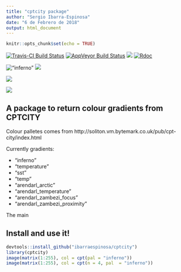 ```yaml
---
title: "cptcity package"
author: "Sergio Ibarra-Espinosa"
date: "6 de Febrero de 2018"
output: html_document
---
```


```r
knitr::opts_chunk$set(echo = TRUE)
```

[![Travis-CI Build Status](https://travis-ci.org/atmoschem/cptcity.svg?branch=master)](https://travis-ci.org/ibarraespinosa/cptcity)
[![AppVeyor Build Status](https://ci.appveyor.com/api/projects/status/github/ibarraespinosa/cptcity?branch=master&svg=true)](https://ci.appveyor.com/project/ibarraespinosa/cptcity)
[![](http://cranlogs.r-pkg.org/badges/cptcity)](http://cran.rstudio.com/web/packages/cptcity/index.html)
[![Rdoc](http://www.rdocumentation.org/badges/version/cptcity)](http://www.rdocumentation.org/packages/cptcity)



!["inferno"](inferno.png)
![](temperature.png)

![](sst.png)

![](temp.png)


## A package to return colour gradients from CPTCITY

Colour palletes comes from http://soliton.vm.bytemark.co.uk/pub/cpt-city/index.html

Currently gradients:

- "inferno"
- "temperature"
- "sst"
- "temp"
- "arendarl_arctic"
- "arendarl_temperature"
- "arendarl_zambezi_focus"
- "arendarl_zambezi_proximity"

The main

## Install and use it!

```r
devtools::install_github("ibarraespinosa/cptcity")
library(cptcity)
image(matrix(1:255), col = cpt(pal = "inferno"))
image(matrix(1:255), col = cpt(n = 4, pal  = "inferno"))
```

